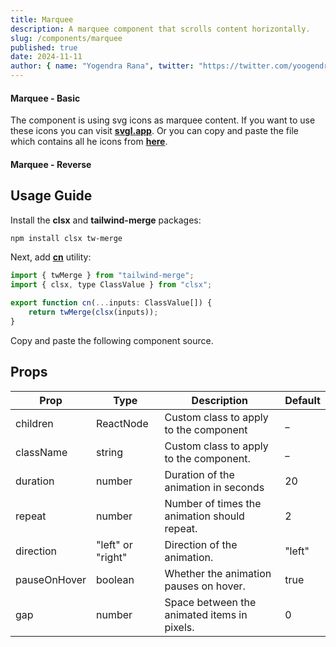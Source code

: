```yaml
---
title: Marquee
description: A marquee component that scrolls content horizontally.
slug: /components/marquee
published: true
date: 2024-11-11
author: { name: "Yogendra Rana", twitter: "https://twitter.com/yoogendra_rana" }
---
```


#### Marquee - Basic
The component is using svg icons as marquee content. 
If you want to use these icons you can visit [**svgl.app**](https://www.svgl.app).
Or you can copy and paste the file which contains all he icons from [**here**](https://github.com/yogendrarana/craftui/blob/master/src/components/website/icons.tsx).
<ComponentCodePreview category="examples" name="marquee-basic" />

#### Marquee - Reverse
<ComponentCodePreview category="examples" name="marquee-reverse" />

## Usage Guide

Install the **clsx** and **tailwind-merge** packages:
```bash
npm install clsx tw-merge
```

Next, add [**cn**](https://github.com/yogendrarana/craftui/blob/master/src/lib/utils.ts) utility:
```jsx
import { twMerge } from "tailwind-merge";
import { clsx, type ClassValue } from "clsx";

export function cn(...inputs: ClassValue[]) {
    return twMerge(clsx(inputs));
}
```

Copy and paste the following component source.
<ComponentSource name="marquee" category="core" />

## Props

| Prop         | Type              | Description                                  | Default |
| -----------  | ----------------- | -------------------------------------------- | ------- |
| children     | ReactNode         | Custom class to apply to the component       | _       |
| className    | string            | Custom class to apply to the component.      | _       |
| duration     | number            | Duration of the animation in seconds         | 20      |
| repeat       | number            | Number of times the animation should repeat. | 2       |
| direction    | "left" or "right" | Direction of the animation.                  | "left"  |
| pauseOnHover | boolean           | Whether the animation pauses on hover.       | true    |
| gap          | number            | Space between the animated items in pixels.  | 0       |